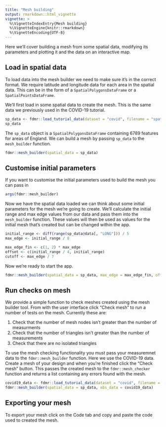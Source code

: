 ```yaml
---
title: "Mesh building"
output: rmarkdown::html_vignette
vignette: >
  %\VignetteIndexEntry{Mesh building}
  %\VignetteEngine{knitr::rmarkdown}
  %\VignetteEncoding{UTF-8}
---
```


Here we'll cover building a mesh from some spatial data, modifying its parameters and plotting it and the data on an interactive map.

## Load in spatial data

To load data into the mesh builder we need to make sure it's in the correct format. We require latitude and longitude data
for each area in the spatial data. This can be in the form of a `SpatialPolygonsDataFrame` or a `SpatialPointsDataFrame`.



We'll first load in some spatial data to create the mesh. This is the same data we previously used in the COVID-19 tutorial.

```r
sp_data <- fdmr::load_tutorial_data(dataset = "covid", filename = "spatial_data.rds")
sp_data
```

The `sp_data` object is a `SpatialPolygonsDataFrame` containing 6789 features for areas of England. We can build a mesh
by passing `sp_data` to the `mesh_builder` function.

```r
fdmr::mesh_builder(spatial_data = sp_data)
```
 
## Customise initial parameters

If you want to customise the initial parameters used to build the mesh you can pass in 

```r
args(fdmr::mesh_builder)
```

Now we have the spatial data loaded we can think about some initial parameters for the mesh we're going to create. We'll calculate the initial range and max edge values from our data and
pass them into the `mesh_builder` function. These values will then be used as values for the initial mesh that's created but can be changed within the app.

```r
initial_range <- diff(range(sp_data@data[, "LONG"])) / 5
max_edge <- initial_range / 8

max_edge_fin <- c(1, 2) * max_edge
offset <- c(initial_range / 4, initial_range)
cutoff <- max_edge / 7
```

Now we're ready to start the app.

```r
fdmr::mesh_builder(spatial_data = sp_data, max_edge = max_edge_fin, offset = offset, cutoff = cutoff)
```

## Run checks on mesh

We provide a simple function to check meshes created using the mesh builder tool. From with the user interface click "Check mesh" to run a number of tests on the mesh.
Currently these are:

1. Check that the number of mesh nodes isn't greater than the number of measurments
2. Check that the number of triangles isn't greater than the number of measurements
3. Check that there are no isolated triangles

To use the mesh checking functionality you must pass your measuremnet data to the `fdmr::mesh_builder` function. Here we use the COVID-19 data. Create a mesh of your design and when you're finished click the "Check mesh" button. This passes the created mesh
to the `fdmr::mesh_checker` function and returns a list containing any errors found with the mesh.

```r
covid19_data <- fdmr::load_tutorial_data(dataset = "covid", filename = "covid19_data.rds")
fdmr::mesh_builder(spatial_data = sp_data, obs_data = covid19_data)
```

## Exporting your mesh

To export your mesh click on the Code tab and copy and paste the code used to created the mesh.


